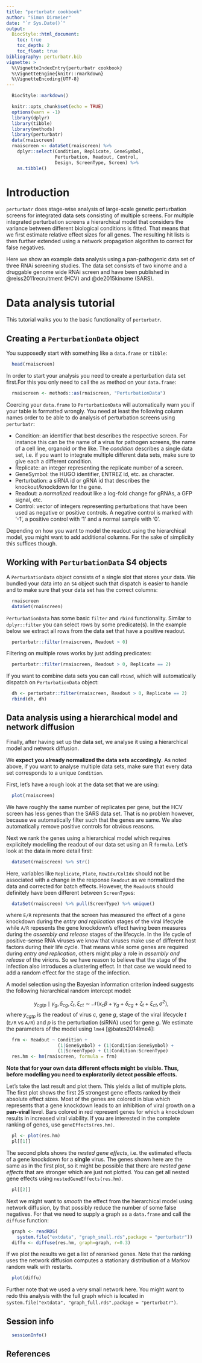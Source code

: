 ```yaml
---
title: "perturbatr cookbook"
author: "Simon Dirmeier"
date: "`r Sys.Date()`"
output:
  BiocStyle::html_document:
    toc: true
    toc_depth: 2
    toc_float: true
bibliography: perturbatr.bib
vignette: >
  %\VignetteIndexEntry{perturbatr cookbook}
  %\VignetteEngine{knitr::rmarkdown}
  %\VignetteEncoding{UTF-8}
---
```

```r
  BiocStyle::markdown()
```

```r
  knitr::opts_chunk$set(echo = TRUE)
  options(warn = -1)
  library(dplyr)
  library(tibble)
  library(methods)
  library(perturbatr)
  data(rnaiscreen)
  rnaiscreen <- dataSet(rnaiscreen) %>%    
    dplyr::select(Condition, Replicate, GeneSymbol,
                  Perturbation, Readout, Control, 
                  Design, ScreenType, Screen) %>%
    as.tibble()
```

# Introduction

`perturbatr` does stage-wise analysis of large-scale genetic
 perturbation screens for integrated data sets consisting of multiple screens.
 For multiple integrated perturbation screens a hierarchical model that
 considers the variance between different biological conditions is fitted.
 That means that we first estimate relative effect sizes for all genes.
 The resulting hit lists is then further extended using a network
 propagation algorithm to correct for false negatives.

Here we show an example data analysis using a pan-pathogenic data set of 
three RNAi screening studies.
The data set consists of two kinome and a druggable genome wide RNAi screen 
and have been 
published in @reiss2011recruitment (HCV) and @de2015kinome (SARS).

# Data analysis tutorial

This tutorial walks you to the basic functionality of `perturbatr`.

## Creating a `PerturbationData` object

You supposedly start with something like a `data.frame` or `tibble`:

```r
  head(rnaiscreen)
```

In order to start your analysis you need to create a perturbation data set 
first.For this you only need to call the `as` method on your `data.frame`:

```r
  rnaiscreen <- methods::as(rnaiscreen, "PerturbationData")
```

Coercing your `data.frame` to `PerturbationData` will automatically warn you if
your table is formatted wrongly. You need at least the following column names
order to be able to do analysis of perturbation screens using `perturbatr`:

* Condition: an identifier that best describes the respective screen. 
For instance this can be the name of a virus for pathogen screens, the name 
of a cell line, organoid or the like. The *condition* describes a single data 
set, i.e. if you want to integrate multiple different data sets, make sure to 
give each a different condition.
* Replicate: an integer representing the replicate number of a screen.
* GeneSymbol: the HUGO identifier, ENTREZ id, etc. as character.
* Perturbation: a siRNA id or gRNA id that describes the knockout/knockdown for 
the gene.
* Readout: a *normalized* readout like a log-fold change for gRNAs, 
a GFP signal, etc.
* Control: vector of integers representing perturbations that have been
used as negative or positive controls. A negative control is marked with
'-1', a positive control with '1' and a normal sample with '0'.

Depending on how you want to model the readout using the hierarchical model, 
you might want to add additional
columns. For the sake of simplicity this suffices though.

## Working with `PerturbationData` S4 objects

A `PerturbationData` object consists of a single slot that stores your data. We
bundled your data into an `S4` object such that dispatch is easier to handle
and to make sure that your data set has the correct columns:

```r
  rnaiscreen
  dataSet(rnaiscreen)
```

`PerturbationData` has some basic `filter` and `rbind` functionality.
Similar to `dplyr::filter` you can select rows by some predicate(s). In the
example below we extract all rows from the data set that have a positive
readout.

```r
  perturbatr::filter(rnaiscreen, Readout > 0)
```

Filtering on multiple rows works by just adding predicates:
```r
  perturbatr::filter(rnaiscreen, Readout > 0, Replicate == 2)
```

If you want to combine data sets you can call `rbind`, which will 
automatically dispatch on `PerturbationData` object:
```r
  dh <- perturbatr::filter(rnaiscreen, Readout > 0, Replicate == 2)
  rbind(dh, dh)
```

## Data analysis using a hierarchical model and network diffusion

Finally, after having set up the data set, we analyse it using a hierarchical 
model and network diffusion. 

We **expect you already normalized the data sets accordingly**. 
As noted above, if you want to analyse multiple data sets, make sure that
every data set corresponds to a unique `Condition`.

First, let's have a rough look at the data set that we are using:
```r
  plot(rnaiscreen)
```

We have roughly the same number of replicates per gene, but the HCV screen has
less genes
than the SARS data set. That is no problem however, because we automatically 
filter such that the genes are same.
We also automatically remove positive controls for obvious reasons.

Next we rank the genes using a hierarchical model which requires explicitely
modelling the readout of our data set using an
R `formula`. Let's look at the data in more detail first:

```r
  dataSet(rnaiscreen) %>% str()
```

Here, variables like `Replicate`, `Plate`, `RowIdx/ColIdx` should not be 
associated with a change in the response `Readout` as we normalized the data 
and corrected for batch effects.
However, the `Readout`s should definitely have been different between 
`ScreenType`s:

```r
  dataSet(rnaiscreen) %>% pull(ScreenType) %>% unique()
```

where `E/R` represents that the screen has measured the effect of a gene 
knockdown during the *entry and replication* stages of the viral 
lifecycle while `A/R` repesents the gene knockdown's effect having been 
measures during the *assembly and release* stages of the lifecycle.
In the life cycle of positive-sense RNA viruses we know 
that viruses make use of different host factors during their life cycle. 
That means while some genes are required during *entry and replication*, 
others might play a role in *assembly and release* of the virions. 
So we have reason to believe that the stage of the infection also introduces 
a clustering effect. In that case we would need to add a random effect 
for the stage of the infection.

A model selection using the Bayesian information criterion indeed suggests 
the following hierarchical random intercept model:

$$y_{cgtp} \mid\gamma_g, \delta_{cg}, \zeta_t , \xi_{ct} \sim \mathcal{N}(x_c \beta + \gamma_g  + \delta_{cg} + \zeta_t + \xi_{ct},  \sigma^2),$$
where $y_{cgtp}$ is the readout of virus $c$, gene $g$, stage of the viral
lifecycle $t$ (`E/R` vs `A/R`) and $p$ is the perturbation (siRNA) used for
gene $g$.
We estimate the parameters of the model using `lme4` [@bates2014lme4]:

```r
  frm <- Readout ~ Condition +
                   (1|GeneSymbol) + (1|Condition:GeneSymbol) +
                   (1|ScreenType) + (1|Condition:ScreenType)
  res.hm <- hm(rnaiscreen, formula = frm)
```

**Note that for your own data different effects might be visible. Thus,** 
**before modelling you need to exploratorily detect possible effects.**

Let's take the last result and plot them. This yields a list of multiple
plots. The first plot shows the first 25 strongest gene effects ranked by their
absolute effect sizes. Most of the genes are colored in blue which represents
that a
gene knockdown leads to an inhibition of viral growth on a **pan-viral** level. 
Bars colored in red represent genes for which a knockdown results in increased 
viral viability.
If you are interested in the complete ranking of genes, use 
`geneEffects(res.hm)`.

```r
  pl <- plot(res.hm)
  pl[[1]]
```

The second plots shows the *nested gene effects*, i.e. the estimated effects of
a gene knockdown for a **single** virus. The genes shown here are the same as
in the first plot,
so it might be possible that there are *nested gene effects* that are stronger
which are just not plotted.
You can get all nested gene effects using `nestedGeneEffects(res.hm)`.

```r
  pl[[2]]
```

Next we might want to *smooth* the effect from the hierarchical model using 
network diffusion, by that possibly reduce the number of some false negatives.
For that we need to supply a graph as a `data.frame` and call the `diffuse`
function:

```r
  graph <- readRDS(
    system.file("extdata", "graph_small.rds",package = "perturbatr"))
  diffu <- diffuse(res.hm, graph=graph, r=0.3)
```

If we plot the results we get a list of reranked genes. Note that the
ranking uses the network diffusion computes a stationary distribution
of a Markov random walk with restarts.
```r
  plot(diffu)
```
Further note that we used a very small network here. You might want to redo
this analysis with the full graph which is located in 
`system.file("extdata", "graph_full.rds",package = "perturbatr")`.

## Session info

```r
  sessionInfo()
```

## References

